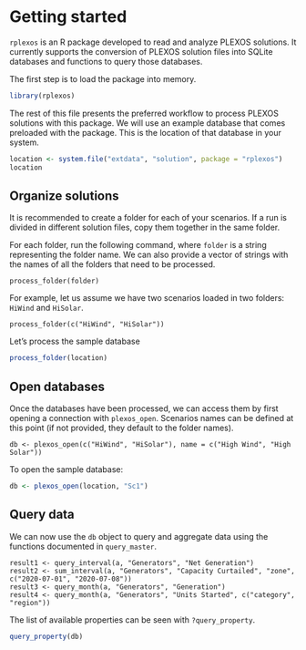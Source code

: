 <!--
%\VignetteEngine{knitr}
%\VignetteIndexEntry{rplexos: Getting started}
-->


# Getting started

`rplexos` is an R package developed to read and analyze PLEXOS solutions. It currently supports the
conversion of PLEXOS solution files into SQLite databases and functions to query those databases.

The first step is to load the package into memory.

```r
library(rplexos)
```

The rest of this file presents the preferred workflow to process PLEXOS solutions with this package.
We will use an example database that comes preloaded with the package. This is the location of that
database in your system.

```r
location <- system.file("extdata", "solution", package = "rplexos")
location
```


## Organize solutions

It is recommended to create a folder for each of your scenarios. If a run is divided in different
solution files, copy them together in the same folder.

For each folder, run the following command, where `folder` is a string representing the folder name.
We can also provide a vector of strings with the names of all the folders that need to be processed.

```
process_folder(folder)
```

For example, let us assume we have two scenarios loaded in two folders: `HiWind` and `HiSolar`. 

```
process_folder(c("HiWind", "HiSolar"))
```

Let's process the sample database
```r
process_folder(location)
```


## Open databases

Once the databases have been processed, we can access them by first opening a connection with `plexos_open`.
Scenarios names can be defined at this point (if not provided, they default to the folder names).

```
db <- plexos_open(c("HiWind", "HiSolar"), name = c("High Wind", "High Solar"))
```

To open the sample database:

```r
db <- plexos_open(location, "Sc1")
```


## Query data

We can now use the `db` object to query and aggregate data using the functions documented in `query_master`.

```
result1 <- query_interval(a, "Generators", "Net Generation")
result2 <- sum_interval(a, "Generators", "Capacity Curtailed", "zone", c("2020-07-01", "2020-07-08"))
result3 <- query_month(a, "Generators", "Generation")
result4 <- query_month(a, "Generators", "Units Started", c("category", "region"))
```

The list of available properties can be seen with `?query_property`.

```r
query_property(db)
```

